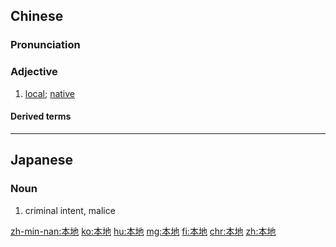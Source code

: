 ==Chinese==
{{zh-forms}}

===Pronunciation===
{{zh-pron
|m=běndì
|c=bun2 dei6
|h=pfs=pún-thi
|mn=pún-tē/pún-tōe
|cat=a
}}

===Adjective===
{{zh-adj}}

# {{lb|zh|attributive}} [[local]]; [[native]]

====Derived terms====
{{zh-der|本地化|本地人|本地時間}}

----

==Japanese==
{{ja-kanjitab|本|地}}

===Noun===
{{ja-noun|ほんじ}}

# criminal intent, malice

[[zh-min-nan:本地]]
[[ko:本地]]
[[hu:本地]]
[[mg:本地]]
[[fi:本地]]
[[chr:本地]]
[[zh:本地]]